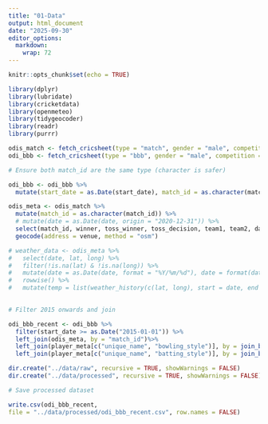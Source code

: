```yaml
---
title: "01-Data"
output: html_document
date: "2025-09-30"
editor_options: 
  markdown: 
    wrap: 72
---
```


```r
knitr::opts_chunk$set(echo = TRUE)
```

```r

library(dplyr)
library(lubridate) 
library(cricketdata)
library(openmeteo)
library(tidygeocoder)
library(readr)
library(purrr)

odis_match <- fetch_cricsheet(type = "match", gender = "male", competition = "odis") 
odi_bbb <- fetch_cricsheet(type = "bbb", gender = "male", competition = "odis")

# Ensure both match_id are the same type (character is safer)

odi_bbb <- odi_bbb %>% 
  mutate(start_date = as.Date(start_date), match_id = as.character(match_id))

odis_meta <- odis_match %>%
  mutate(match_id = as.character(match_id)) %>% 
  # mutate(date = as.Date(date, origin = "2020-12-31")) %>%
  select(match_id, winner, toss_winner, toss_decision, team1, team2, date, venue) %>%
  geocode(address = venue, method = "osm")

# weather_data <- odis_meta %>%
#   select(date, lat, long) %>%
#   filter(!is.na(lat) & !is.na(long)) %>%
#   mutate(date = as.Date(date, format = "%Y/%m/%d"), date = format(date, "%Y-%m-%d")) %>%
#   rowwise() %>%
#   mutate(temp = list(weather_history(c(lat, long), start = date, end = date, hourly = c("temperature_2m"))))

  
# Filter 2015 onwards and join

odi_bbb_recent <- odi_bbb %>% 
  filter(start_date >= as.Date("2015-01-01")) %>% 
  left_join(odis_meta, by = "match_id")%>%
  left_join(player_meta[c("unique_name", "bowling_style")], by = join_by("bowler"=="unique_name"), relationship = "many-to-many")%>%
  left_join(player_meta[c("unique_name", "batting_style")], by = join_by("striker"=="unique_name"), relationship = "many-to-many")

dir.create("../data/raw", recursive = TRUE, showWarnings = FALSE)
dir.create("../data/processed", recursive = TRUE, showWarnings = FALSE)

# Save processed dataset

write.csv(odi_bbb_recent,
file = "../data/processed/odi_bbb_recent.csv", row.names = FALSE)
```
